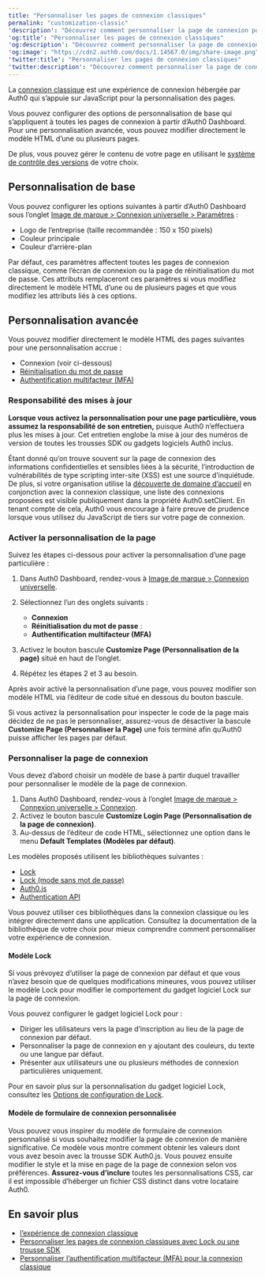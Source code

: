```yaml
---
title: "Personnaliser les pages de connexion classiques"
permalink: "customization-classic"
'description': "Découvrez comment personnaliser la page de connexion pour l’expérience de connexion classique."
'og:title': "Personnaliser les pages de connexion classiques"
'og:description': "Découvrez comment personnaliser la page de connexion pour l’expérience de connexion classique."
'og:image': "https://cdn2.auth0.com/docs/1.14567.0/img/share-image.png"
'twitter:title': "Personnaliser les pages de connexion classiques"
'twitter:description': "Découvrez comment personnaliser la page de connexion pour l’expérience de connexion classique."
---
```


La [connexion classique](/docs/fr-ca/authenticate/login/auth0-universal-login/universal-login-vs-classic-login/classic-experience) est une expérience de connexion hébergée par Auth0 qui s’appuie sur JavaScript pour la personnalisation des pages.

Vous pouvez configurer des options de personnalisation de base qui s’appliquent à toutes les pages de connexion à partir d’Auth0 Dashboard. Pour une personnalisation avancée, vous pouvez modifier directement le modèle HTML d’une ou plusieurs pages.

De plus, vous pouvez gérer le contenu de votre page en utilisant le [système de contrôle des versions](/docs/fr-ca/customize/login-pages/classic-login/version-control) de votre choix.

## Personnalisation de base

Vous pouvez configurer les options suivantes à partir d’<Tooltip href="/docs/docs/fr-ca/glossary?term=auth0-dashboard" tip="Auth0 Dashboard
Principal produit d’Auth0 pour configurer vos services." cta="Voir le glossaire">Auth0 Dashboard</Tooltip> sous l’onglet [Image de marque > Connexion universelle > Paramètres](https://manage.auth0.com/#/login_settings) :

* Logo de l’entreprise (taille recommandée : 150 x 150 pixels)
* Couleur principale
* Couleur d’arrière-plan

Par défaut, ces paramètres affectent toutes les pages de connexion classique, comme l’écran de connexion ou la page de réinitialisation du mot de passe. Ces attributs remplaceront ces paramètres si vous modifiez directement le modèle HTML d’une ou de plusieurs pages et que vous modifiez les attributs liés à ces options.

## Personnalisation avancée

Vous pouvez modifier directement le modèle HTML des pages suivantes pour une personnalisation accrue :

* Connexion (voir ci-dessous)
* [Réinitialisation du mot de passe](/docs/fr-ca/customize/login-pages/classic-login/customize-password-reset-page)
* [Authentification multifacteur (MFA)](/docs/fr-ca/secure/multi-factor-authentication/customize-mfa/customize-mfa-classic-login)

### Responsabilité des mises à jour

**Lorsque vous activez la personnalisation pour une page particulière, vous assumez la responsabilité de son entretien,** puisque Auth0 n’effectuera plus les mises à jour. Cet entretien englobe la mise à jour des numéros de version de toutes les trousses SDK ou gadgets logiciels Auth0 inclus.

Étant donné qu’on trouve souvent sur la page de connexion des informations confidentielles et sensibles liées à la sécurité, l’introduction de vulnérabilités de type scripting inter-site (XSS) est une source d’inquiétude. De plus, si votre organisation utilise la [découverte de domaine d’accueil](/docs/fr-ca/get-started/architecture-scenarios/business-to-business/authentication#home-realm-discovery) en conjonction avec la connexion classique, une liste des connexions proposées est visible publiquement dans la propriété Auth0.setClient. En tenant compte de cela, Auth0 vous encourage à faire preuve de prudence lorsque vous utilisez du JavaScript de tiers sur votre page de connexion.

### Activer la personnalisation de la page

Suivez les étapes ci-dessous pour activer la personnalisation d’une page particulière :

1. Dans Auth0 Dashboard, rendez-vous à [Image de marque > Connexion universelle](https://manage.auth0.com/#/login_settings).
2. Sélectionnez l’un des onglets suivants :

   * **Connexion**
   * **Réinitialisation du mot de passe** :
   * **Authentification multifacteur (MFA)**
3. Activez le bouton bascule **Customize Page (Personnalisation de la page)** situé en haut de l’onglet.
4. Répétez les étapes 2 et 3 au besoin.

Après avoir activé la personnalisation d’une page, vous pouvez modifier son modèle HTML via l’éditeur de code situé en dessous du bouton bascule.

<Warning>

Si vous activez la personnalisation pour inspecter le code de la page mais décidez de ne pas le personnaliser, assurez-vous de désactiver la bascule **Customize Page (Personnaliser la Page)** une fois terminé afin qu’Auth0 puisse afficher les pages par défaut.

</Warning>

### Personnaliser la page de connexion

Vous devez d’abord choisir un modèle de base à partir duquel travailler pour personnaliser le modèle de la page de connexion.

1. Dans Auth0 Dashboard, rendez-vous à l’onglet [Image de marque > Connexion universelle > Connexion](https://manage.auth0.com/#/login_page).
2. Activez le bouton bascule **Customize Login Page (Personnalisation de la page de connexion)**.
3. Au-dessus de l’éditeur de code HTML, sélectionnez une option dans le menu **Default Templates (Modèles par défaut)**.

Les modèles proposés utilisent les bibliothèques suivantes :

* [Lock](/docs/fr-ca/libraries/lock)
* [Lock (mode sans mot de passe)](/docs/fr-ca/libraries/lock)
* [Auth0.js](/docs/fr-ca/libraries/auth0js)
* [Authentication API](/docs/fr-ca/api/authentication)

Vous pouvez utiliser ces bibliothèques dans la connexion classique ou les intégrer directement dans une application. Consultez la documentation de la bibliothèque de votre choix pour mieux comprendre comment personnaliser votre expérience de connexion.

#### Modèle Lock

Si vous prévoyez d’utiliser la page de connexion par défaut et que vous n’avez besoin que de quelques modifications mineures, vous pouvez utiliser le modèle Lock pour modifier le comportement du gadget logiciel Lock sur la page de connexion.

Vous pouvez configurer le gadget logiciel Lock pour :

* Diriger les utilisateurs vers la page d’inscription au lieu de la page de connexion par défaut.
* Personnaliser la page de connexion en y ajoutant des couleurs, du texte ou une langue par défaut.
* Présenter aux utilisateurs une ou plusieurs méthodes de connexion particulières uniquement.

Pour en savoir plus sur la personnalisation du gadget logiciel Lock, consultez les [Options de configuration de Lock](/docs/fr-ca/libraries/lock/lock-configuration).

#### Modèle de formulaire de connexion personnalisée

Vous pouvez vous inspirer du modèle de formulaire de connexion personnalisé si vous souhaitez modifier la page de connexion de manière significative. Ce modèle vous montre comment obtenir les valeurs dont vous avez besoin avec la trousse SDK Auth0.js. Vous pouvez ensuite modifier le style et la mise en page de la page de connexion selon vos préférences. **Assurez-vous d’inclure** toutes les personnalisations CSS, car il est impossible d’héberger un fichier CSS distinct dans votre locataire Auth0.

## En savoir plus

* [l’expérience de connexion classique](/docs/fr-ca/authenticate/login/auth0-universal-login/universal-login-vs-classic-login/classic-experience)
* [Personnaliser les pages de connexion classiques avec Lock ou une trousse SDK](/docs/fr-ca/customize/login-pages/classic-login/customize-with-lock-sdk)
* [Personnaliser l’authentification multifacteur (MFA) pour la connexion classique](/docs/fr-ca/secure/multi-factor-authentication/customize-mfa/customize-mfa-classic-login)